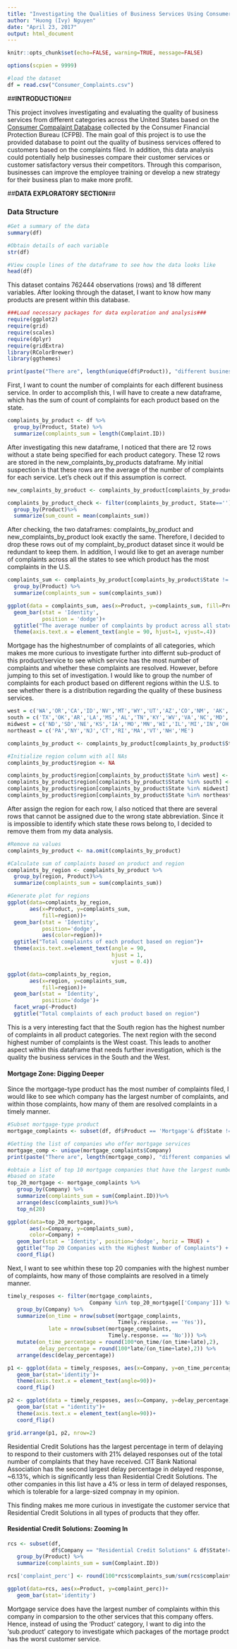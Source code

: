 ```yaml
---
title: "Investigating the Qualities of Business Services Using Consumer Complaints"
author: "Huong (Ivy) Nguyen"
date: "April 23, 2017"
output: html_document
---
```


```r
knitr::opts_chunk$set(echo=FALSE, warning=TRUE, message=FALSE)

options(scpien = 9999)

#load the dataset
df = read.csv("Consumer_Complaints.csv")
```

##**INTRODUCTION**##

This project involves investigating and evaluating the quality of business services from different categories across the United States based on the [Consumer Compalaint Database](https://catalog.data.gov/dataset/consumer-complaint-database#topic=consumer_navigation) collected by the Consumer Financial Protection Bureau (CFPB). The main goal of this project is to use the provided database to point out the quality of business services offered to customers based on the complaints filed. In addition, this data analysis could potentially help businesses compare their customer services or customer satisfactory versus their competitors. Through this comparison, businesses can improve the employee training or develop a new strategy for their business plan to make more profit.   

##**DATA EXPLORATORY SECTION**##

### Data Structure

```r
#Get a summary of the data
summary(df)

#Obtain details of each variable
str(df)

#View couple lines of the dataframe to see how the data looks like
head(df)
```

This dataset contains 762444 observations (rows) and 18 different variables. After looking through the dataset, I want to know how many products are present within this database. 

```r
###Load necessary packages for data exploration and analysis###
require(ggplot2)
require(grid)
require(scales)
require(dplyr)
require(gridExtra)
library(RColorBrewer)
library(ggthemes)
```

```r
print(paste("There are", length(unique(df$Product)), "different business services in this dataset."))
```

First, I want to count the number of complaints for each different business service. In order to accomplish this, I will have to create a new dataframe, which has the sum of count of complaints for each product based on the state. 

```r
complaints_by_product <- df %>%
  group_by(Product, State) %>%
  summarize(complaints_sum = length(Complaint.ID))
```

After investigating this new dataframe, I noticed that there are 12 rows without a state being specified for each product category. These 12 rows are stored in the new_complaints_by_products dataframe. My initial suspection is that these rows are the average of the number of complaints for each service. Let's check out if this assumption is correct.

```r
new_complaints_by_product <- complaints_by_product[complaints_by_product$State == '',]

complaints_by_product_check <- filter(complaints_by_product, State=='') %>%
  group_by(Product)%>%
  summarize(sum_count = mean(complaints_sum))
```

After checking, the two dataframes: complaints_by_product and new_complaints_by_product look exactly the same. Therefore, I decided to drop these rows out of my complaint_by_product dataset since it would be redundant to keep them. In addition, I would like to get an average number of complaints across all the states to see which product has the most complaints in the U.S.

```r
complaints_sum <- complaints_by_product[complaints_by_product$State != '',]%>%
  group_by(Product) %>%
  summarize(complaints_sum = sum(complaints_sum))

ggplot(data = complaints_sum, aes(x=Product, y=complaints_sum, fill=Product))+
  geom_bar(stat = 'Identity',
           position = 'dodge')+
  ggtitle("The average number of complaints by product across all states in the U.S.")+
  theme(axis.text.x = element_text(angle = 90, hjust=1, vjust=.4))
```

Mortgage has the highestnumber of complaints of all categories, which makes me more curious to investigate further into differnt sub-product of this product/service to see which service has the most number of complaints and whether these complaints are resolved. However, before jumping to this set of investigation. I would like to group the number of complaints for each product based on different regions within the U.S. to see whether there is a distribution regarding the quality of these business services. 

```r
west = c('WA','OR','CA','ID','NV','MT','WY','UT','AZ','CO','NM', 'AK', 'HI')
south = c('TX','OK','AR','LA','MS','AL','TN','KY','WV','VA','NC','MD','DE','SC','GA','FL')
midwest = c('ND','SD','NE','KS','IA','MO','MN','WI','IL','MI','IN','OH')
northeast = c('PA','NY','NJ','CT','RI','MA','VT','NH','ME')

complaints_by_product <- complaints_by_product[complaints_by_product$State != '',]

#Initialize region column with all NAs 
complaints_by_product$region <- NA

complaints_by_product$region[complaints_by_product$State %in% west] <-'West'
complaints_by_product$region[complaints_by_product$State %in% south] <-'South'
complaints_by_product$region[complaints_by_product$State %in% midwest] <-'Midwest'
complaints_by_product$region[complaints_by_product$State %in% northeast] <-'Northeast'
```

After assign the region for each row, I also noticed that there are several rows that cannot be assigned due to the wrong state abbreviation. Since it is impossible to identify which state these rows belong to, I decided to remove them from my data analysis. 

```r
#Remove na values 
complaints_by_product <- na.omit(complaints_by_product)

#Calculate sum of complaints based on product and region
complaints_by_region <- complaints_by_product %>%
  group_by(region, Product)%>%
  summarize(complaints_sum = sum(complaints_sum))

#Generate plot for regions
ggplot(data=complaints_by_region, 
       aes(x=Product, y=complaints_sum, 
           fill=region))+
  geom_bar(stat = 'Identity',
           position='dodge', 
           aes(color=region))+
  ggtitle("Total complaints of each product based on region")+
  theme(axis.text.x=element_text(angle = 90, 
                                 hjust = 1, 
                                 vjust = 0.4))

ggplot(data=complaints_by_region, 
       aes(x=region, y=complaints_sum, 
           fill=region))+
  geom_bar(stat = 'Identity',
           position='dodge')+
  facet_wrap(~Product)
  ggtitle("Total complaints of each product based on region")
```

This is a very interesting fact that the South region has the highest number of complaints in all product categories. The next region with the second highest number of complaints is the West coast. This leads to another aspect within this dataframe that needs further investigation, which is the quality the business services in the South and the West.

#### Mortgage Zone: Digging Deeper

Since the mortgage-type product has the most number of complaints filed, I would like to see which company has the largest number of complaints, and within those complaints, how many of them are resolved complaints in a timely manner. 

```r
#Subset mortgage-type product
mortgage_complaints <- subset(df, df$Product == 'Mortgage'& df$State != '')

#Getting the list of companies who offer mortgage services 
mortgage_comp <- unique(mortgage_complaints$Company)
print(paste("There are", length(mortgage_comp), "different companies which offer mortgage services"))

#obtain a list of top 10 mortgage companies that have the largest number of complaints 
#based on state
top_20_mortgage <- mortgage_complaints %>%
   group_by(Company) %>%
   summarize(complaints_sum = sum(Complaint.ID))%>%
   arrange(desc(complaints_sum))%>%
   top_n(20)

ggplot(data=top_20_mortgage, 
       aes(x=Company, y=complaints_sum), 
       color=Company) +
   geom_bar(stat = 'Identity', position='dodge', horiz = TRUE) +
   ggtitle("Top 20 Companies with the Highest Number of Complaints") +
   coord_flip()
```

Next, I want to see whithin these top 20 companies with the highest number of complaints, how many of those complaints are resolved in a timely manner. 

```r
timely_resposes <- filter(mortgage_complaints, 
                          Company %in% top_20_mortgage[['Company']]) %>%
   group_by(Company) %>%
   summarize(on_time = nrow(subset(mortgage_complaints,
                                   Timely.response. == 'Yes')), 
             late = nrow(subset(mortgage_complaints, 
                                Timely.response. == 'No'))) %>%
   mutate(on_time_percentage = round(100*on_time/(on_time+late),2),
          delay_percentage = round(100*late/(on_time+late),2)) %>%
   arrange(desc(delay_percentage))

p1 <- ggplot(data = timely_resposes, aes(x=Company, y=on_time_percentage))+
   geom_bar(stat='identity')+
   theme(axis.text.x = element_text(angle=90))+
   coord_flip()

p2 <- ggplot(data = timely_resposes, aes(x=Company, y=delay_percentage))+
   geom_bar(stat = "identity")+
   theme(axis.text.x = element_text(angle=90))+
   coord_flip()

grid.arrange(p1, p2, nrow=2)
```

Residential Credit Solutions has the largest percentage in term of delaying to respond to their customers with 21% delayed responses out of the total number of complaints that they have received. CIT Bank National Association has the second largest delay percentage in delayed response, ~6.13%, which is significantly less than Residential Credit Solutions. The other companies in this list have a 4% or less in term of delayed responses, which is tolerable for a large-sized compnay in my opinion. 

This finding makes me more curious in investigate the customer service that Residential Credit Solutions in all types of products that they offer. 

#### Residential Credit Solutions: Zooming In

```r
rcs <- subset(df, 
              df$Company == "Residential Credit Solutions" & df$State!='' ) %>%
   group_by(Product) %>%
   summarize(complaints_sum = sum(Complaint.ID))

rcs['complaint_perc'] <- round(100*rcs$complaints_sum/sum(rcs$complaints_sum),2)

ggplot(data=rcs, aes(x=Product, y=complaint_perc))+
   geom_bar(stat='identity')
```

Mortgage service does have the largest number of complaints within this company in comparsion to the other services that this company offers. Hence, instead of using the 'Product' category, I want to dig into the 'sub.product' category to investigate which packages of the mortage prodct has the worst customer service. 


